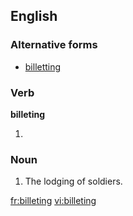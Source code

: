 ==English==

===Alternative forms===
* {{qualifier|UK|archaic}} [[billetting]]

===Verb===
'''billeting'''

# {{present participle of|billet|lang=en}}

===Noun===
{{en-noun}}

# The lodging of soldiers.

[[fr:billeting]]
[[vi:billeting]]